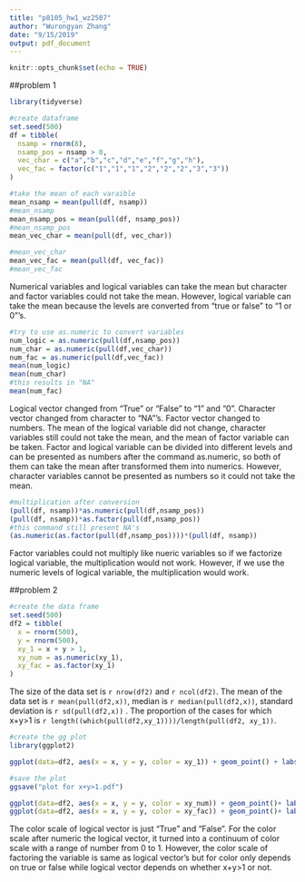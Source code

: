 ```yaml
---
title: "p8105_hw1_wz2507"
author: "Wurongyan Zhang"
date: "9/15/2019"
output: pdf_document
---
```


```r
knitr::opts_chunk$set(echo = TRUE)
```

##problem 1
```r
library(tidyverse)
```

```r
#create dataframe
set.seed(500)
df = tibble(
  nsamp = rnorm(8),
  nsamp_pos = nsamp > 0,
  vec_char = c("a","b","c","d","e","f","g","h"),
  vec_fac = factor(c("1","1","1","2","2","2","3","3"))
)

#take the mean of each varaible
mean_nsamp = mean(pull(df, nsamp))
#mean_nsamp
mean_nsamp_pos = mean(pull(df, nsamp_pos))
#mean_nsamp_pos
mean_vec_char = mean(pull(df, vec_char))

#mean_vec_char
mean_vec_fac = mean(pull(df, vec_fac))
#mean_vec_fac
```


Numerical variables and logical variables can take the mean but character and factor variables could not take the mean. However, logical variable can take the mean because the levels are converted from "true or false" to "1 or 0"'s.

```r
#try to use as.numeric to convert variables
num_logic = as.numeric(pull(df,nsamp_pos))
num_char = as.numeric(pull(df,vec_char))
num_fac = as.numeric(pull(df,vec_fac))
mean(num_logic)
mean(num_char)
#this results in "NA"
mean(num_fac)
```

Logical vector changed from "True" or "False" to "1" and "0". Character vector changed from character to "NA"'s. Factor vector changed to numbers.
The mean of the logical variable did not change, character variables still could not take the mean, and the mean of factor variable can be taken.
Factor and logical variable can be divided into different levels and can be presented as numbers after the command as.numeric, so both of them can take the mean after transformed them into numerics. However, character variables cannot be presented as numbers so it could not take the mean. 



```r
#multiplication after conversion
(pull(df, nsamp))*as.numeric(pull(df,nsamp_pos))
(pull(df, nsamp))*as.factor(pull(df,nsamp_pos))
#this command still present NA's
(as.numeric(as.factor(pull(df,nsamp_pos))))*(pull(df, nsamp))
```

Factor variables could not multiply like nueric variables so if we factorize logical variable, the multiplication would not work. However, if we use the numeric levels of logical variable, the multiplication would work.


##problem 2
```r
#create the data frame
set.seed(500)
df2 = tibble(
  x = rnorm(500),
  y = rnorm(500),
  xy_1 = x + y > 1,
  xy_num = as.numeric(xy_1),
  xy_fac = as.factor(xy_1) 
)
```


The size of the data set is `r nrow(df2)` and `r ncol(df2)`. The mean of the data set is `r mean(pull(df2,x))`, median is `r median(pull(df2,x))`, standard deviation is `r sd(pull(df2,x))` . The proportion of the cases for which x+y>1 is `r length((which(pull(df2,xy_1))))/length(pull(df2, xy_1))`.



```r
#create the gg plot
library(ggplot2)

ggplot(data=df2, aes(x = x, y = y, color = xy_1)) + geom_point() + labs(title = "logical variable scatterplot")

#save the plot
ggsave("plot for x+y>1.pdf")

ggplot(data=df2, aes(x = x, y = y, color = xy_num)) + geom_point()+ labs(title = "numeric variable scatterplot")
ggplot(data=df2, aes(x = x, y = y, color = xy_fac)) + geom_point()+ labs(title = "factor variable scatterplot")
```

The color scale of logical vector is just "True" and "False". For the color scale after numeric the logical vector, it turned into a continuum of color scale with a range of number from 0 to 1. However, the color scale of factoring the variable is same as logical vector's but for color only depends on true or false while logical vector depends on whether x+y>1 or not. 





















